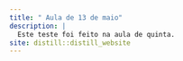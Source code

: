 ```yaml
---
title: " Aula de 13 de maio"
description: |
  Este teste foi feito na aula de quinta.
site: distill::distill_website
---
```



